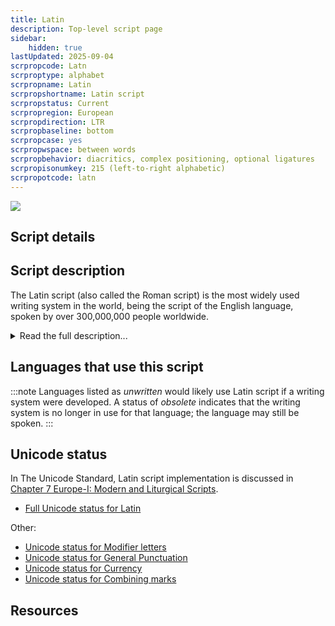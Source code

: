 ```yaml
---
title: Latin
description: Top-level script page
sidebar:
    hidden: true
lastUpdated: 2025-09-04
scrpropcode: Latn
scrproptype: alphabet
scrpropname: Latin
scrpropshortname: Latin script
scrpropstatus: Current
scrpropregion: European
scrpropdirection: LTR
scrpropbaseline: bottom
scrpropcase: yes
scrpropwspace: between words
scrpropbehavior: diacritics, complex positioning, optional ligatures
scrpropisonumkey: 215 (left-to-right alphabetic)
scrpropotcode: latn
---
```



![](../images/latn-sample.png)

## Script details

<ScriptDetails />

## Script description

The Latin script (also called the Roman script) is the most widely used writing system in the world, being the script of the English language, spoken by over 300,000,000 people worldwide.

<details>
<summary>Read the full description...</summary>It is also the script used for writing a number of Romance, Germanic, Baltic and non-Indo-European languages, as well as the [International Phonetic Alphabet (IPA)](https://scriptsource.org/entry/ucgb77fkvh).

The script was derived from the Western variant of the Greek alphabet. The earliest extant inscription, an engraved brooch now in the ‘Museo Nazionale Preistorico Etnografico Luigi Pigorini’ in Rome, has been dated to the 7th century BC. The script developed slowly over the next thousand years, and by the 4th century AD many of the modern forms had been developed, and writing had settled into a consistent left to right direction. The Latin script was disseminated throughout western, northern and central Europe and the Baltic countries along with the Christian religion. However it was not until the colonization of the Americas, Australia, and parts of Asia, Africa and the Pacific that the script began to spread outside of Europe, carried by the English, Spanish, Portuguese, French, and Dutch languages.

As the script spread around the world, a number of language-specific amendments were made in order to accurately represent the sounds of various languages. These included ligatures, for example the German _esszett_ ß, and a number of diacritics. Some languages also adapted the alphabet by the addition of entirely new letters, such as _eth_ Ðð used in Faroese and Icelandic or _epsilon_ Ɛɛ used in many Niger-Congo orthographies.

The Latin script is bicameral; it is written using both upper- and lower-case letters. It is written horizontally from left to right. Each letter sits on the baseline, with some letters having descenders hanging below the baseline, and some having ascenders protruding beyond the x-height. The script also uses a set of punctuation, which is almost entirely consistent across European languages. Exceptions to this include different syles of quotation marks (“ ” and « »), the Greek question mark, which is identical to the semicolon in many other languages (;), and the Spanish inverted question/exclamation marks (¿ and ¡).

Digits from 0-9 are used. These can be combined to represent larger numbers.
</details>

## Languages that use this script

:::note
Languages listed as _unwritten_ would likely use Latin script if a writing system were developed. A status of _obsolete_ indicates that the writing system is no longer in use for that language; the language may still be spoken.
:::

<WsList script='Latn' wsMax='5' />

## Unicode status

In The Unicode Standard, Latin script implementation is discussed in [Chapter 7 Europe-I: Modern and Liturgical Scripts](http://www.unicode.org/versions/latest/ch07.pdf).

- [Full Unicode status for Latin](/scrlang/unicode/latn-unicode)

Other:

- [Unicode status for Modifier letters](/scrlang/unicode/x-mod-letters-unicode)
- [Unicode status for General Punctuation](/scrlang/unicode/x-gen-punct-unicode)
- [Unicode status for Currency](/scrlang/unicode/x-currency-unicode)
- [Unicode status for Combining marks](/scrlang/unicode/x-comb-marks-unicode)


## Resources

<ScriptResources detailSummary='seemore' />

